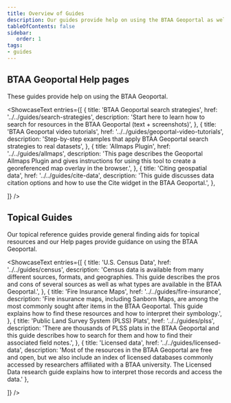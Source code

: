 ```yaml
---
title: Overview of Guides
description: Our guides provide help on using the BTAA Geoportal as well as general finding aids for topical resources.
tableOfContents: false
sidebar:
   order: 1
tags:
- guides
---
```



## BTAA Geoportal Help pages

These guides provide help on using the BTAA Geoportal.

<ShowcaseText
  entries={[
    {
      title: 'BTAA Geoportal search strategies',
      href: '../../guides/search-strategies',
      description: 'Start here to learn how to search for resources in the BTAA Geoportal (text + screenshots)',
    },
    {
      title: 'BTAA Geoportal video tutorials',
      href: '../../guides/geoportal-video-tutorials',
      description: 'Step-by-step examples that apply BTAA Geoportal search strategies to real datasets',
    },
    {
      title: 'Allmaps Plugin',
      href: '../../guides/allmaps',
      description: 'This page describes the Geoportal Allmaps Plugin and gives instructions for using this tool to create a georeferenced map overlay in the browser.',
    },
    {
      title: 'Citing geospatial data',
      href: '../../guides/cite-data',
      description: 'This guide discusses data citation options and how to use the Cite widget in the BTAA Geoportal.',
    },

  ]}
/>

## Topical Guides

Our topical reference guides provide general finding aids for topical resources and our Help pages provide guidance on using the BTAA Geoportal.

<ShowcaseText
  entries={[
    {
      title: 'U.S. Census Data',
      href: '../../guides/census',
      description: 'Census data is available from many different sources, formats, and geographies. This guide describes the pros and cons of several sources as well as what types are available in the BTAA Geoportal.',
    },
    {
      title: 'Fire Insurance Maps',
      href: '../../guides/fire-insurance',
      description: 'Fire insurance maps, including Sanborn Maps, are among the most commonly sought after items in the BTAA Geoportal. This guide explains how to find these resources and how to interpret their symbology.',
    },
    {
      title: 'Public Land Survey System (PLSS) Plats',
      href: '../../guides/plss',
      description: 'There are thousands of PLSS plats in the BTAA Geoportal and this guide describes how to search for them and how to find their associated field notes.',
    },
    {
      title: 'Licensed data',
      href: '../../guides/licensed-data',
      description: 'Most of the resources in the BTAA Geoportal are free and open, but we also include an index of licensed databases commonly accessed by researchers affiliated with a BTAA university.  The Licensed Data research guide explains how to interpret those records and access the data.'
    },

  ]}
/>


